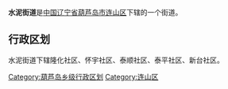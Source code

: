 {{Unreferenced|time=2022-02-20T17:06:19+00:00}}
{{中国乡级行政区
|行政区全称 = 水泥街道
|景观照片文件名 = 
|景观照片描述 = 
|汉语拼音 =
|其他语言 = 
|其他语言名称 = 
|位置图文件名 = 
|位置图描述 = 
|自定义图片=
|上级行政区 = [[辽宁省|辽宁省]][[葫芦岛市|葫芦岛市]][[连山区|连山区]]
|行政区类别 = 街道
|行政区划代码 = 
|行政区划 = 
|村委会 = 
|居委会 = 
|建置时间 = 
|领导职位 = 
|领导名称 = 
|政府驻地 = 
|毗邻 = 
|地理坐标 = 
|总面积 = 
|总人口 = 
|户籍人口 = 
|户籍人口年份 = 
|常住人口 = 
|常住人口年份 = 
|人口密度 = 
|GDP = 
|邮政编码 = 
|电话区号 = 
|官方网站 = 
|网站名称 = 
}}
'''水泥街道'''是[[中华人民共和国|中国]][[辽宁省|辽宁省]][[葫芦岛市|葫芦岛市]][[连山区|连山区]]下辖的一个街道。

== 行政区划 ==

水泥街道下辖隆化社区、怀宇社区、泰顺社区、泰平社区、新台社区。

{{辽宁小作品}}
{{连山区行政区划}}

[[Category:葫芦岛乡级行政区划|Category:葫芦岛乡级行政区划]]
[[Category:连山区|Category:连山区]]